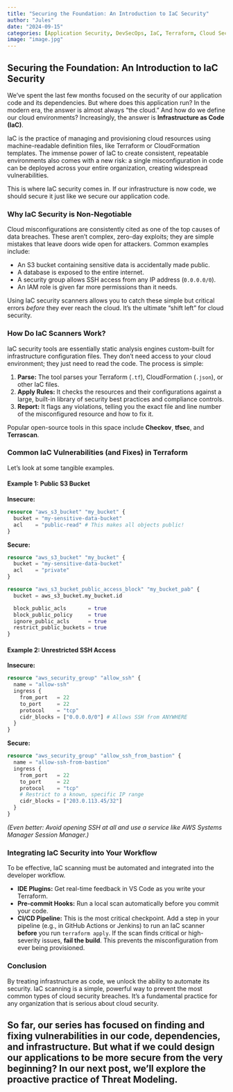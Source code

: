 ```yaml
---
title: "Securing the Foundation: An Introduction to IaC Security"
author: "Jules"
date: "2024-09-15"
categories: [Application Security, DevSecOps, IaC, Terraform, Cloud Security]
image: "image.jpg"
---
```


## Securing the Foundation: An Introduction to IaC Security

We've spent the last few months focused on the security of our application code and its dependencies. But where does this application run? In the modern era, the answer is almost always "the cloud." And how do we define our cloud environments? Increasingly, the answer is **Infrastructure as Code (IaC)**.

IaC is the practice of managing and provisioning cloud resources using machine-readable definition files, like Terraform or CloudFormation templates. The immense power of IaC to create consistent, repeatable environments also comes with a new risk: a single misconfiguration in code can be deployed across your entire organization, creating widespread vulnerabilities.

This is where IaC security comes in. If our infrastructure is now code, we should secure it just like we secure our application code.

### Why IaC Security is Non-Negotiable

Cloud misconfigurations are consistently cited as one of the top causes of data breaches. These aren't complex, zero-day exploits; they are simple mistakes that leave doors wide open for attackers. Common examples include:

*   An S3 bucket containing sensitive data is accidentally made public.
*   A database is exposed to the entire internet.
*   A security group allows SSH access from any IP address (`0.0.0.0/0`).
*   An IAM role is given far more permissions than it needs.

Using IaC security scanners allows you to catch these simple but critical errors *before* they ever reach the cloud. It's the ultimate "shift left" for cloud security.

### How Do IaC Scanners Work?

IaC security tools are essentially static analysis engines custom-built for infrastructure configuration files. They don't need access to your cloud environment; they just need to read the code. The process is simple:

1.  **Parse:** The tool parses your Terraform (`.tf`), CloudFormation (`.json`), or other IaC files.
2.  **Apply Rules:** It checks the resources and their configurations against a large, built-in library of security best practices and compliance controls.
3.  **Report:** It flags any violations, telling you the exact file and line number of the misconfigured resource and how to fix it.

Popular open-source tools in this space include **Checkov**, **tfsec**, and **Terrascan**.

### Common IaC Vulnerabilities (and Fixes) in Terraform

Let's look at some tangible examples.

#### Example 1: Public S3 Bucket

**Insecure:**
```terraform
resource "aws_s3_bucket" "my_bucket" {
  bucket = "my-sensitive-data-bucket"
  acl    = "public-read" # This makes all objects public!
}
```

**Secure:**
```terraform
resource "aws_s3_bucket" "my_bucket" {
  bucket = "my-sensitive-data-bucket"
  acl    = "private"
}

resource "aws_s3_bucket_public_access_block" "my_bucket_pab" {
  bucket = aws_s3_bucket.my_bucket.id

  block_public_acls       = true
  block_public_policy     = true
  ignore_public_acls      = true
  restrict_public_buckets = true
}
```

#### Example 2: Unrestricted SSH Access

**Insecure:**
```terraform
resource "aws_security_group" "allow_ssh" {
  name = "allow-ssh"
  ingress {
    from_port   = 22
    to_port     = 22
    protocol    = "tcp"
    cidr_blocks = ["0.0.0.0/0"] # Allows SSH from ANYWHERE
  }
}
```

**Secure:**
```terraform
resource "aws_security_group" "allow_ssh_from_bastion" {
  name = "allow-ssh-from-bastion"
  ingress {
    from_port   = 22
    to_port     = 22
    protocol    = "tcp"
    # Restrict to a known, specific IP range
    cidr_blocks = ["203.0.113.45/32"]
  }
}
```
*(Even better: Avoid opening SSH at all and use a service like AWS Systems Manager Session Manager.)*

### Integrating IaC Security into Your Workflow

To be effective, IaC scanning must be automated and integrated into the developer workflow.

*   **IDE Plugins:** Get real-time feedback in VS Code as you write your Terraform.
*   **Pre-commit Hooks:** Run a local scan automatically before you commit your code.
*   **CI/CD Pipeline:** This is the most critical checkpoint. Add a step in your pipeline (e.g., in GitHub Actions or Jenkins) to run an IaC scanner **before** you run `terraform apply`. If the scan finds critical or high-severity issues, **fail the build**. This prevents the misconfiguration from ever being provisioned.

### Conclusion

By treating infrastructure as code, we unlock the ability to automate its security. IaC scanning is a simple, powerful way to prevent the most common types of cloud security breaches. It's a fundamental practice for any organization that is serious about cloud security.

So far, our series has focused on finding and fixing vulnerabilities in our code, dependencies, and infrastructure. But what if we could design our applications to be more secure from the very beginning? In our next post, we'll explore the proactive practice of **Threat Modeling**.
---
